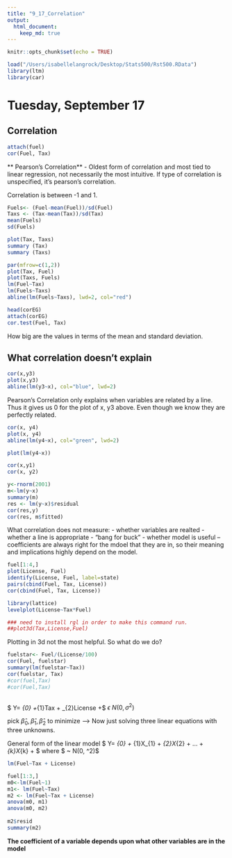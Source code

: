 ```yaml
---
title: "9_17_Correlation"
output: 
  html_document:
    keep_md: true
---
```


```r
knitr::opts_chunk$set(echo = TRUE)
```
```r
load("/Users/isabellelangrock/Desktop/Stats500/Rst500.RData")
library(ltm)
library(car) 
```



# Tuesday, September 17 
## Correlation 

```r
attach(fuel)
cor(Fuel, Tax)
```
** Pearson's Correlation** 
- Oldest form of correlation and most tied to linear regression, not necessarily the most intuitive. If type of correlation is unspecified, it's pearson's correlation. 

Correlation is between -1 and 1. 


```r
Fuels<- (Fuel-mean(Fuel))/sd(Fuel)
Taxs <- (Tax-mean(Tax))/sd(Tax)
mean(Fuels)
sd(Fuels)

plot(Tax, Taxs)
summary (Tax)
summary (Taxs)

par(mfrow=c(1,2))
plot(Tax, Fuel)
plot(Taxs, Fuels)
lm(Fuel~Tax)
lm(Fuels~Taxs)
abline(lm(Fuels~Taxs), lwd=2, col="red")

head(corEG)
attach(corEG)
cor.test(Fuel, Tax)
```
How big are the values in terms of the mean and standard deviation. 

## What correlation doesn't explain 
```r
cor(x,y3)
plot(x,y3)
abline(lm(y3~x), col="blue", lwd=2)
```


Pearson's Correlation only explains when variables are related by a line. Thus it gives us 0 for the plot of x, y3 above. Even though we know they are perfectly related. 

```r
cor(x, y4)
plot(x, y4)
abline(lm(y4~x), col="green", lwd=2)

plot(lm(y4~x))

cor(x,y1)
cor(x, y2)

y<-rnorm(2001)
m<-lm(y~x)
summary(m)
res <- lm(y~x)$residual
cor(res,y)
cor(res, m$fitted)
```

What correlation does not measure: 
- whether variables are realted 
- whether a line is appropriate 
- "bang for buck"
- whether model is useful -- coefficients are always right for the mdoel that they are in, so their meaning and implications highly depend on the model. 


```r
fuel[1:4,]
plot(License, Fuel)
identify(License, Fuel, label=state)
pairs(cbind(Fuel, Tax, License))
cor(cbind(Fuel, Tax, License))

library(lattice)
levelplot(License~Tax*Fuel)

### need to install rgl in order to make this command run. 
##plot3d(Tax,License,Fuel)
```
Plotting in 3d not the most helpful. So what do we do?

```r
fuelstar<- Fuel/(License/100)
cor(Fuel, fuelstar)
summary(lm(fuelstar~Tax))
cor(fuelstar, Tax)
#cor(fuel,Tax)
#cor(Fuel,Tax)



```

$ Y= \beta_{0} +\beta_{1}Tax + \beta_{2}License +\epsilon$
$\epsilon ~ N(0, \sigma^2)$

pick $\hat\beta_{0}, \hat\beta_{1}, \hat\beta_{2}$ to minimize --> Now just solving three linear equations with three unknowns. 

General form of the linear model $ Y= \beta_{0} + \beta_{1}X_{1} + \beta_{2}X_{2} + ... + \beta_{k}X_{k} + \epsilon$ where $ \epsilon ~ N(0, \sigma^2)$


```r
lm(Fuel~Tax + License)

fuel[1:3,]
m0<-lm(Fuel~1)
m1<- lm(Fuel~Tax)
m2 <- lm(Fuel~Tax + License)
anova(m0, m1)
anova(m0, m2)
 
m2$resid
summary(m2)
```
**The coefficient of a variable depends upon what other variables are in the model** 


